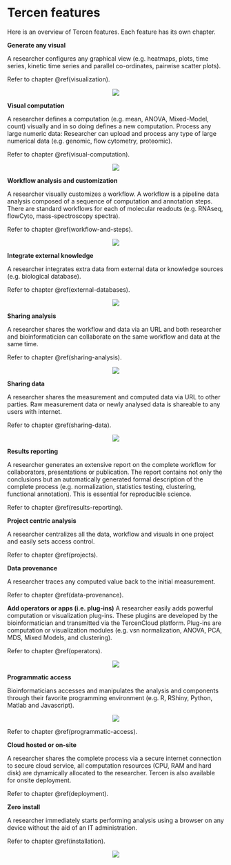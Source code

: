 # Tercen features
Here is an overview of Tercen features. Each feature has its own chapter.

__Generate any visual__

A researcher configures any graphical view (e.g. heatmaps, plots, time series, kinetic time series and parallel co-ordinates, pairwise scatter plots).

Refer to chapter \@ref(visualization).

<center>![](images/visual1.png)</center>

__Visual computation__

A researcher defines a computation (e.g. mean, ANOVA, Mixed-Model, count) visually and in so doing defines a new computation.
Process any large numeric data: Researcher can upload and process any type of large numerical data (e.g. genomic, flow cytometry, proteomic).

Refer to chapter \@ref(visual-computation).

<center>![](images/visual2.png)</center>

__Workflow analysis and customization__

A researcher visually customizes a workflow. A workflow is a pipeline data analysis composed of a sequence of computation and annotation steps. There are standard workflows for each of molecular readouts (e.g. RNAseq, flowCyto, mass-spectroscopy spectra).

Refer to chapter \@ref(workflow-and-steps).

<center>![](images/workflow.png)</center>

__Integrate external knowledge__

A researcher integrates extra data from external data or knowledge sources (e.g. biological database).

Refer to chapter \@ref(external-databases).

<center>![](images/database.png)</center>

__Sharing analysis__

A researcher shares the workflow and data via an URL and both researcher and bioinformatician can collaborate on the same workflow and data at the same time.

Refer to chapter \@ref(sharing-analysis).

<center>![](images/share.png)</center>

__Sharing data__

A researcher shares the measurement and computed data via URL to other parties. Raw measurement data or newly analysed data is shareable to any users with internet.

Refer to chapter \@ref(sharing-data).

<center>![](images/share.png)</center>


__Results reporting__

A researcher generates an extensive report on the complete workflow for collaborators, presentations or publication. The report contains not only the conclusions but an automatically generated formal description of the complete process (e.g. normalization, statistics testing, clustering, functional annotation). This is essential for reproducible science.

Refer to chapter \@ref(results-reporting).

__Project centric analysis__

A researcher centralizes all the data, workflow and visuals in one project and easily sets access control. 

Refer to chapter \@ref(projects).

__Data provenance__

A researcher traces any computed value back to the initial measurement.

Refer to chapter \@ref(data-provenance).

__Add operators or apps (i.e. plug-ins)__
A researcher easily adds powerful computation or visualization plug-ins. These plugins are developed by the bioinformatician and transmitted via the TercenCloud platform. Plug-ins are computation or visualization modules (e.g. vsn normalization, ANOVA, PCA, MDS, Mixed Models, and clustering).

Refer to chapter \@ref(operators).

<center>![](images/app.png)</center>

__Programmatic access__

Bioinformaticians accesses and manipulates the analysis and components through their favorite programming environment (e.g. R, RShiny, Python, Matlab and Javascript).

<center>![](images/API.png)</center>

Refer to chapter \@ref(programmatic-access).

__Cloud hosted or on-site__

A researcher shares the complete process via a secure internet connection to secure cloud service, all computation resources (CPU, RAM and hard disk) are dynamically allocated to the researcher. Tercen is also available for onsite deployment.

Refer to chapter \@ref(deployment).


__Zero install__

A researcher immediately starts performing analysis using a browser on any device without the aid of an IT administration.

Refer to chapter \@ref(installation).

<center>![](images/deploy.png)</center>
